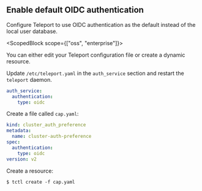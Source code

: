 ## Enable default OIDC authentication

Configure Teleport to use OIDC authentication as the default instead of the local
user database. 

<ScopedBlock scope={["oss", "enterprise"]}>

You can either edit your Teleport configuration file or create a dynamic
resource.

</ScopedBlock> 

<Tabs>
  <TabItem label="Static Config (Self-Hosted)" scope={["oss", "enterprise"]}>

 Update `/etc/teleport.yaml` in the `auth_service` section and restart the `teleport` daemon.

  ```yaml
  auth_service:
    authentication:
      type: oidc

  ```

  </TabItem>
  <TabItem scope={["cloud"]} label="Dynamic Resources (All Editions)">

  Create a file called `cap.yaml`:
  
  ```yaml
  kind: cluster_auth_preference
  metadata:
    name: cluster-auth-preference
  spec:
    authentication:
      type: oidc
  version: v2
  ```

  Create a resource:

  ```code
  $ tctl create -f cap.yaml
  ```
  </TabItem>
</Tabs>
